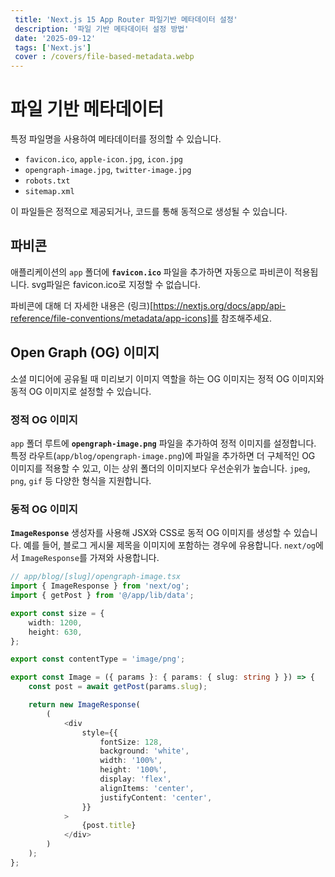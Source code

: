 ```yaml
---
 title: 'Next.js 15 App Router 파일기반 메타데이터 설정'
 description: '파일 기반 메타데이터 설정 방법'
 date: '2025-09-12'
 tags: ['Next.js']
 cover : /covers/file-based-metadata.webp
---
```


# 파일 기반 메타데이터

특정 파일명을 사용하여 메타데이터를 정의할 수 있습니다.

-   `favicon.ico`, `apple-icon.jpg`, `icon.jpg`
-   `opengraph-image.jpg`, `twitter-image.jpg`
-   `robots.txt`
-   `sitemap.xml`

이 파일들은 정적으로 제공되거나, 코드를 통해 동적으로 생성될 수 있습니다.

## 파비콘

애플리케이션의 `app` 폴더에 **`favicon.ico`** 파일을 추가하면 자동으로 파비콘이 적용됩니다. svg파일은 favicon.ico로 지정할 수 없습니다.

파비콘에 대해 더 자세한 내용은 (링크)[https://nextjs.org/docs/app/api-reference/file-conventions/metadata/app-icons]를 참조해주세요.

## Open Graph (OG) 이미지

소셜 미디어에 공유될 때 미리보기 이미지 역할을 하는 OG 이미지는 정적 OG 이미지와 동적 OG 이미지로 설정할 수 있습니다.

### 정적 OG 이미지

`app` 폴더 루트에 **`opengraph-image.png`** 파일을 추가하여 정적 이미지를 설정합니다. 특정 라우트(`app/blog/opengraph-image.png`)에 파일을 추가하면 더 구체적인 OG 이미지를 적용할 수 있고, 이는 상위 폴더의 이미지보다 우선순위가 높습니다.
`jpeg`, `png`, `gif` 등 다양한 형식을 지원합니다.

### 동적 OG 이미지

**`ImageResponse`** 생성자를 사용해 JSX와 CSS로 동적 OG 이미지를 생성할 수 있습니다. 예를 들어, 블로그 게시물 제목을 이미지에 포함하는 경우에 유용합니다. `next/og`에서 `ImageResponse`를 가져와 사용합니다.

```typescript
// app/blog/[slug]/opengraph-image.tsx
import { ImageResponse } from 'next/og';
import { getPost } from '@/app/lib/data';

export const size = {
    width: 1200,
    height: 630,
};

export const contentType = 'image/png';

export const Image = ({ params }: { params: { slug: string } }) => {
    const post = await getPost(params.slug);

    return new ImageResponse(
        (
            <div
                style={{
                    fontSize: 128,
                    background: 'white',
                    width: '100%',
                    height: '100%',
                    display: 'flex',
                    alignItems: 'center',
                    justifyContent: 'center',
                }}
            >
                {post.title}
            </div>
        )
    );
};
```
